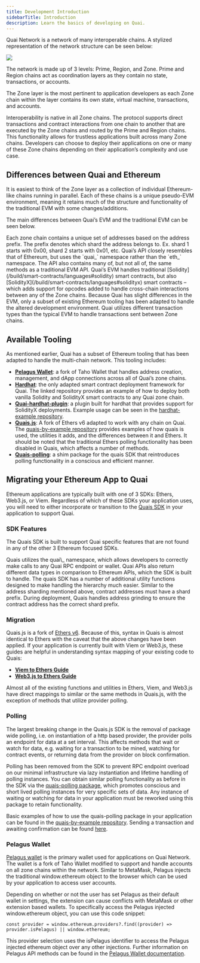 ```yaml
---
title: Development Introduction
sidebarTitle: Introduction
description: Learn the basics of developing on Quai.
---
```


Quai Network is a network of many interoperable chains. A stylized representation of the network structure can be seen below:

<Frame>
	<img src='/images/HierarchicalStructure.jpg' />
</Frame>

The network is made up of 3 levels: Prime, Region, and Zone. Prime and Region chains act as coordination layers as they contain no state, transactions, or accounts.

The Zone layer is the most pertinent to application developers as each Zone chain within the layer contains its own state, virtual machine, transactions, and accounts.

Interoperability is native in all Zone chains. The protocol supports direct transactions and contract interactions from one chain to another that are executed by the Zone chains and routed by the Prime and Region chains. This functionality allows for trustless applications built across many Zone chains. Developers can choose to deploy their applications on one or many of these Zone chains depending on their application’s complexity and use case.

## Differences between Quai and Ethereum

It is easiest to think of the Zone layer as a collection of individual Ethereum-like chains running in parallel. Each of these chains is a unique pseudo-EVM environment, meaning it retains much of the structure and functionality of the traditional EVM with some changes/additions.

The main differences between Quai’s EVM and the traditional EVM can be seen below.

<AccordionGroup>
	<Accordion title='Address Sharding'>
		Each zone chain contains a unique set of addresses based on the address prefix. The prefix denotes which shard the address belongs to.
		Ex. shard 1 starts with 0x00, shard 2 starts with 0x01, etc.
	</Accordion>
	<Accordion title='API Methods and Namespace'>
		Quai’s API closely resembles that of Ethereum, but uses the `quai_` namespace rather than the `eth_` namespace. The API also contains
		many of, but not all of, the same methods as a traditional EVM API.
	</Accordion>
	<Accordion title='Interoperability Opcodes'>
		Quai’s EVM handles traditional [Solidity](/build/smart-contracts/languages#solidity) smart contracts, but also
		[SolidityX](/build/smart-contracts/languages#solidityx) smart contracts – which adds support for opcodes added to handle cross-chain
		interactions between any of the Zone chains.
	</Accordion>
	<Accordion title='Available Tooling'>
		Because Quai has slight differences in the EVM, only a subset of existing Ethereum tooling has been adapted to handle the altered
		development environment.
	</Accordion>
	<Accordion title='Transaction Types'>
		Quai utilizes different transaction types than the typical EVM to handle transactions sent between Zone chains.
	</Accordion>
</AccordionGroup>

## Available Tooling

As mentioned earlier, Quai has a subset of Ethereum tooling that has been adapted to handle the multi-chain network. This tooling includes:

- [**Pelagus Wallet**](https://pelaguswallet.io): a fork of Taho Wallet that handles address creation, management, and dApp connections across all of Quai’s zone chains.
- [**Hardhat**](https://github.com/dominant-strategies/hardhat-example): the only adapted smart contract deployment framework for Quai. The linked repository provides an example of how to deploy both vanilla Solidity and SolidityX smart contracts to any Quai zone chain.
- [**Quai-hardhat-plugin**](https://www.npmjs.com/package/quai-hardhat-plugin): a plugin built for hardhat that provides support for SolidityX deployments. Example usage can be seen in the [hardhat-example repository](https://github.com/dominant-strategies/hardhat-example).
- [**Quais.js**](/build/apis/javascript-libraries): A fork of Ethers v6 adapted to work with any chain on Quai. The [quais-by-example repository](https://github.com/dominant-strategies/quais-by-example) provides examples of how quais is used, the utilities it adds, and the differences between it and Ethers. It should be noted that the traditional Ethers polling functionality has been disabled in Quais, which affects a number of methods.
- [**Quais-polling**](https://www.npmjs.com/package/quais-polling): a shim package for the quais SDK that reintroduces polling functionality in a conscious and efficient manner.

## Migrating your Ethereum App to Quai

Ethereum applications are typically built with one of 3 SDKs: Ethers, Web3.js, or Viem. Regardless of which of these SDKs your application uses, you will need to either incorporate or transition to the [Quais SDK](https://www.npmjs.com/package/quais) in your application to support Quai.

### SDK Features

The Quais SDK is built to support Quai specific features that are not found in any of the other 3 Ethereum focused SDKs.

<CardGroup cols={1}>
	<Card
		title='API Compatibility'
		icon='code-branch'
	>
		Quais utilizes the quai\_ namespace, which allows developers to correctly make calls to any Quai RPC endpoint or wallet. Quai APIs also
		return different data types in comparison to Ethereum APIs, which the SDK is built to handle.
	</Card>
	<Card
		title='Utilities'
		icon='wrench-simple'
	>
		The quais SDK has a number of additional utility functions designed to make handling the hierarchy much easier.
	</Card>
	<Card
		title='Contract Address Grinding'
		icon='grid-5'
	>
		Similar to the address sharding mentioned above, contract addresses must have a shard prefix. During deployment, Quais handles address
		grinding to ensure the contract address has the correct shard prefix.
	</Card>
</CardGroup>

### Migration

Quais.js is a fork of [Ethers v6](https://docs.ethers.org/v6/). Because of this, syntax in Quais is almost identical to Ethers with the caveat that the above changes have been applied. If your application is currently built with Viem or Web3.js, these guides are helpful in understanding syntax mapping of your existing code to Quais:

- [**Viem to Ethers Guide**](https://viem.sh/docs/ethers-migration)
- [**Web3.js to Ethers Guide**](https://docs.ethers.org/v5/migration/web3/)

Almost all of the existing functions and utilities in Ethers, Viem, and Web3.js have direct mappings to similar or the same methods in Quais.js, with the exception of methods that utilize provider polling.

### Polling

The largest breaking change in the Quais.js SDK is the removal of package wide polling, i.e. on instantiation of a http based provider, the provider polls an endpoint for data at a set interval. This affects methods that wait or watch for data, e.g. waiting for a transaction to be mined, watching for contract events, or returning data from the provider on block confirmation.

Polling has been removed from the SDK to prevent RPC endpoint overload on our minimal infrastructure via lazy instantiation and lifetime handling of polling instances. You can obtain similar polling functionality as before in the SDK via the [quais-polling package](https://www.npmjs.com/package/quais-polling), which promotes conscious and short lived polling instances for very specific sets of data. Any instance of waiting or watching for data in your application must be reworked using this package to retain functionality.

Basic examples of how to use the quais-polling package in your application can be found in the [quais-by-example repository](https://github.com/dominant-strategies/quais-by-example). Sending a transaction and awaiting confirmation can be found [here](https://github.com/dominant-strategies/quais-by-example/blob/main/send-transaction/index.js).

### Pelagus Wallet

[Pelagus wallet](https://pelaguswallet.io/) is the primary wallet used for applications on Quai Network. The wallet is a fork of Taho Wallet modified to support and handle accounts on all zone chains within the network. Similar to MetaMask, Pelagus injects the traditional window.ethereum object to the browser which can be used by your application to access user accounts.

Depending on whether or not the user has set Pelagus as their default wallet in settings, the extension can cause conflicts with MetaMask or other extension based wallets. To specifically access the Pelagus injected window.ethereum object, you can use this code snippet:

```
const provider = window.ethereum.providers?.find((provider) => provider.isPelagus) || window.ethereum;
```

This provider selection uses the isPelagus identifier to access the Pelagus injected ethereum object over any other injections. Further information on Pelagus API methods can be found in the [Pelagus Wallet documentation](https://pelaguswallet.io/docs/).
